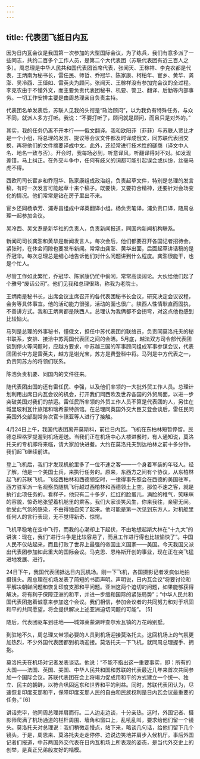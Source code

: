```yaml
---
---
---
```

title: 代表团飞抵日内瓦
---





因为日内瓦会议是我国第一次参加的大型国际会议，为了练兵，我们有意多派了一些同志，共约二百多个工作人员，是第二个大代表团（苏联代表团有近三百人之多）。周总理是中华人民共和国代表团首席代表，张闻天、王稼祥、李克农都是代表，王炳南为秘书长，雷任民、师哲、乔冠华、陈家康、柯柏年、宦乡、黄华、龚澎、吴冷西、王倬如、雷英夫为顾问。张闻天、王稼祥没有参加完会议的全过程。李克农由于不懂外文，而主要负责代表团秘书、机要、警卫、翻译、后勤等内部事务。一切工作安排主要是由周总理亲自负责主持。

代表团名单发表后，苏联人见我的头衔是“政治顾问”，以为我负有特殊任务，与众不同，就派人多方打听。我说：“不要打听了，顾问就是顾问，而且只是对外的。”

其实，我的任务仍离不开本行——俄文翻译。我和欧阳菲（菲菲）与苏联人贾比才是一个小组，将总理的发言、提议等会议文件都及时译成俄文，同苏联代表团交换，再将他们的文件摘要译成中文。此外，还经常进行技术性的磋商（译文中人名、地名一致与否）。开会时，我每场必到，听意译风，听翻译得对不对。如发现差错，马上纠正。在外交斗争中，任何有歧义的词都可能引起误会或纠纷，丝毫马虎不得。

西欧司司长宦乡和乔冠华、陈家康组成政治组，负责起草文件，特别是总理的发言稿，有时一次发言可能起草十来个稿子。既要快，又要符合精神，还要针对会场变化的情况。他们常常是钻在房子里出不来。

宦乡还同杨承芳、浦寿昌组成中译英翻译小组。杨负责笔译，浦负责口译，随周总理一起参加会议。

吴冷西、吴文焘是新华社的负责人，负责新闻报道，同国内新闻机构联系。

新闻司司长龚澎和黄华是新闻发言人。每次会后，他们都要召开各国记者招待会。紧张时，在休会间隙也要发布新闻。常常由龚澎、黄华出面，后面起草讲话稿的是乔冠华。每次总理总是细心地告诉他们对什么问题讲到什么程度。龚澎很能干，也是个忙人。

尽管工作如此繁忙，乔冠华、陈家康仍忙中偷闲，常常高谈阔论。大伙给他们起了个雅号“废话公司”。他们见我和总理很熟，称我为老院士。

王炳南是秘书长，出席会议主席召开的各代表团秘书长会议，研究决定会议议程，会务等具体事宜。他的活动能力很强，活动的面也很广。陕西人性情耿直而固执，不善讲方式。我和王炳南都是陕西人。总理认为我俩都不会拐弯，对这点他也感到比较恼火。

马列是总理的外事秘书，懂俄文，担任中苏代表团的联络员，负责同莫洛托夫的秘书联系，安排、接洽中苏两国代表团之间的会晤。5月底，越法双方司令部代表团谈到停火等问题时，应越方要求，中苏越三国的军事顾问组成军事参谋会议，代表团团长中方是雷英夫，越方是谢光宝，苏方是费登科中将。马列是中方代表之一，负责同苏方的将领们联系。

陈浩负责机要、同国内的文件往来。

随代表团出国的还有雷任民、李强，以及他们率领的一大批外贸工作人员。总理计划利用出席日内瓦会议的机会，打开我们同西欧及世界各国的外贸局面，以进一步突破美国对我们的禁运。雷任民所率领的外贸工作人员不算是代表团的人，另住在城里玻利瓦什旅馆和瑞希蒙特旅馆。在总理同英国外交大臣艾登会谈后，雷任民同英国外交部副常务次官卡祺亚等人进行了接触。

4月24日上午，我国代表团离开莫斯科，前往日内瓦。飞机在东柏林短暂停留。民德总理格罗提渥到机场迎送。当我们正在机场中心大楼进餐时，有人通知说，莫洛托夫的专机即将来临，请大家加快进餐。大约在莫洛托夫到达柏林之前十多分钟，我们起飞继续前进。

登上飞机后，我们才发现机舱里多了一位不速之客——一个身着军装的年轻人。经了解，他是一个美国士兵，来执行任务的。原来，东西方之间有个协议，从东柏林起飞的苏联飞机，飞经西柏林和西德领空时，一律得事先照会在西德的美国驻军，西方驻军派一名观察员随机飞行越过西柏林和西德领土上空。那位不速之客，就是执行此项任务的。看样子，他只有二十多岁，红红的脸蛋儿，满脸的稚气，笑眯眯的容貌，惊奇地张望着机舱里的乘客。我们大家谈笑风生，你来我往，亲密无间。他受此气氛的感染，不由得独自笑了起来。他可能是第一次见到东方人，对机舱里任何人的言行表现，无不觉得新奇、惊愕。

飞机平稳地在空中飞行，而我的心潮却上下起伏，不由地想起斯大林在“十九大”的讲演：现在，我们“进行斗争是比较容易了，而且工作进行得也比较愉快了”。中国人民不仅站起来，而且打败了世界上最强的帝国主义国家——美国。今天我国又派出代表团参加如此重大的国际会议。马克思、恩格斯开创的事业，现在正在突飞猛进地发展、进行。

24日下午，我国代表团抵达日内瓦机场。刚一下飞机，各国摄影记者发疯似地拍摄镜头。周总理在机场发表了简短的书面声明。声明说，日内瓦会议“将要讨论和平解决朝鲜问题和恢复印度支那和平问题。亚洲这两个迫切的问题，如果能够获得解决，将有利于保障亚洲的和平，并进一步缓和国际的紧张局势”；“中华人民共和国代表团抱着诚意来参加这个会议。我们相信，参加会议者的共同努力和对于巩固和平的共同愿望，将会提供解决上述亚洲迫切问题的可能”。 [5]

随后，代表团驱车到驻地——城郊莱蒙湖畔查尔索瓦镇的万花岭别墅。

到驻地不久，周总理又带领必要的人员到机场迎接莫洛托夫。这回机场上的气氛更加热烈，不少外国代表团都到机场迎接。莫洛托夫一下飞机，就同周总理握手、拥抱。

莫洛托夫在机场对记者发表谈话。他说：“不能不指出这一重要事实，即：所有的大国——法国、英国、美国、中华人民共和国和苏联的代表最近几年来首次共同参加一个国际会议。苏联代表团在会上将竭力促成用和平的方式建立一个统一、独立、民主的朝鲜，以符合巩固远东和世界和平的利益。同时，苏联代表团认为，尽速恢复印度支那和平，保障印度支那人民的自由和民族权利是日内瓦会议最重要的任务。” [6]

讲话完毕，他同周总理并肩而行。二人边走边谈，十分亲热。这时，外国记者、摄影师爬满了机场通道的栏杆周围、墙角和窗口上，乱吼乱叫，要求给他们留一个镜头。莫洛托夫对总理说：我们稍微走慢点，站下来，略谈几句话，给他们留下几个镜头。于是，周恩来、莫洛托夫走走停停、边说边笑地并肩步入候机厅。事后外国记者们报道，中苏两国外交代表在日内瓦机场上所表现的姿态，是当代外交史上的创举，是真正兄弟般友好的楷模。